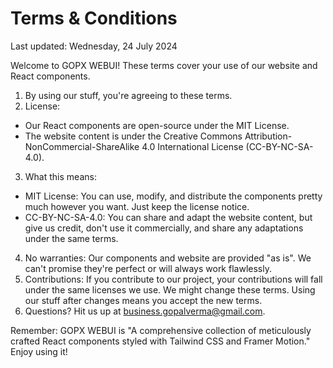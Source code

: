 # Terms & Conditions

Last updated: Wednesday, 24 July 2024

Welcome to GOPX WEBUI! These terms cover your use of our website and React components.

1. By using our stuff, you're agreeing to these terms.
2. License:   
 - Our React components are open-source under the MIT License.
 - The website content is under the Creative Commons Attribution-NonCommercial-ShareAlike 4.0 International License (CC-BY-NC-SA-4.0).


3. What this means:   
 - MIT License: You can use, modify, and distribute the components pretty much however you want. Just keep the license notice.
 - CC-BY-NC-SA-4.0: You can share and adapt the website content, but give us credit, don't use it commercially, and share any adaptations under the same terms.


4. No warranties: Our components and website are provided "as is". We can't promise they're perfect or will always work flawlessly.
5. Contributions: If you contribute to our project, your contributions will fall under the same licenses we use.
We might change these terms. Using our stuff after changes means you accept the new terms.
6. Questions? Hit us up at business.gopalverma@gmail.com.

Remember: GOPX WEBUI is "A comprehensive collection of meticulously crafted React components styled with Tailwind CSS and Framer Motion." Enjoy using it!
